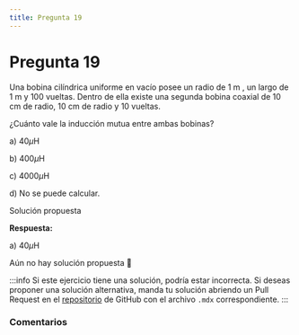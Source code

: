 ```yaml
---
title: Pregunta 19
---
```



# Pregunta 19

<div className="exercise">
Una bobina cilíndrica uniforme en vacío posee un radio de 1 m , un largo de 1 m y 100 vueltas. Dentro de ella existe una segunda bobina coaxial de 10 cm de radio, 10 cm de radio y 10 vueltas.

¿Cuánto vale la inducción mutua entre ambas bobinas?

a) $40 \mu \mathrm{H}$

b) $400 \mu \mathrm{H}$

c) $4000 \mu \mathrm{H}$

d) No se puede calcular.
</div>

<MDXDetails>
<summary>Solución propuesta</summary>

<div className="exercise">

**Respuesta:**

a) $40 \mu \mathrm{H}$

Aún no hay solución propuesta 🥲
</div>

:::info
Si este ejercicio tiene una solución, podría estar incorrecta. Si deseas proponer una solución alternativa, manda tu solución abriendo
un Pull Request en el [repositorio](https://github.com/crow-rojas/apuntes-fundamentals/pulls) de GitHub con el archivo
`.mdx` correspondiente.
:::

</MDXDetails>

### Comentarios

<Disqus
  url="https://crow-rojas.github.io/apuntes-fundamentals/docs/science/electromagnetism/exercises/2017-1/p19"
  identifier="docs/science/electromagnetism/exercises/2017-1/p19"
  title="2017-1 Electricidad y Magnetismo - Pregunta 19"
/>
